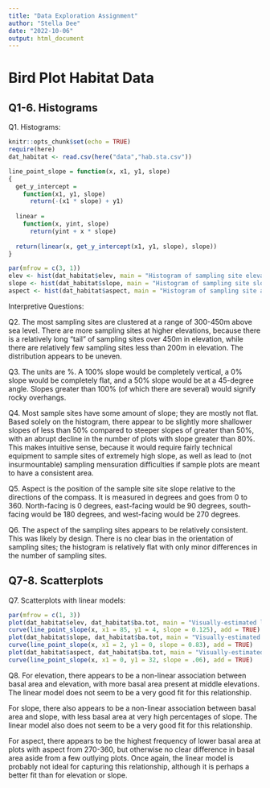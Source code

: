 ```yaml
---
title: "Data Exploration Assignment"
author: "Stella Dee"
date: "2022-10-06"
output: html_document
---
```


# Bird Plot Habitat Data {.tabset}

## Q1-6. Histograms

Q1. Histograms:


```r
knitr::opts_chunk$set(echo = TRUE)
require(here)
dat_habitat <- read.csv(here("data","hab.sta.csv"))
```

```r

line_point_slope = function(x, x1, y1, slope)
{
  get_y_intercept = 
    function(x1, y1, slope) 
      return(-(x1 * slope) + y1)
  
  linear = 
    function(x, yint, slope) 
      return(yint + x * slope)
  
  return(linear(x, get_y_intercept(x1, y1, slope), slope))
}

```
```r
par(mfrow = c(3, 1))
elev <- hist(dat_habitat$elev, main = "Histogram of sampling site elevation",xlab="Elevation (m)", col="lightblue")
slope <- hist(dat_habitat$slope, main = "Histogram of sampling site slope",xlab="Slope (%) ", breaks = 20, xlim = c(0,120), col="pink")
aspect <- hist(dat_habitat$aspect, main = "Histogram of sampling site aspect",xlab="Aspect (degrees)", breaks = 4, xlim=c(0,400),col="lavender")

```


Interpretive Questions: 

Q2. The most sampling sites are clustered at a range of 300-450m above sea level. There are more sampling sites at higher elevations, because there is a relatively long “tail” of sampling sites over 450m in elevation, while there are relatively few sampling sites less than 200m in elevation. The distribution appears to be uneven. 

Q3. The units are %. A 100% slope would be completely vertical, a 0% slope would be completely flat, and a 50% slope would be at a 45-degree angle. Slopes greater than 100% (of which there are several) would signify rocky overhangs. 

Q4. Most sample sites have some amount of slope; they are mostly not flat. Based solely on the histogram, there appear to be slightly more shallower slopes of less than 50% compared to steeper slopes of greater than 50%, with an abrupt decline in the number of plots with slope greater than 80%. This makes intuitive sense, because it would require fairly technical equipment to sample sites of extremely high slope, as well as lead to (not insurmountable) sampling mensuration difficulties if sample plots are meant to have a consistent area. 

Q5. Aspect is the position of the sample site site slope relative to the directions of the compass. It is measured in degrees and goes from 0 to 360. North-facing is 0 degrees, east-facing would be 90 degrees, south-facing would be 180 degrees, and west-facing would be 270 degrees. 

Q6. The aspect of the sampling sites appears to be relatively consistent. This was likely by design. There is no clear bias in the orientation of sampling sites; the histogram is relatively flat with only minor differences in the number of sampling sites.  

## Q7-8. Scatterplots

Q7. Scatterplots with linear models:

```r
par(mfrow = c(1, 3))
plot(dat_habitat$elev, dat_habitat$ba.tot, main = "Visually-estimated linear model for site elevation", xlab = "Elevation (m)", ylab ="Total basal area (m2/ha)", col=30)
curve(line_point_slope(x, x1 = 85, y1 = 4, slope = 0.125), add = TRUE)
plot(dat_habitat$slope, dat_habitat$ba.tot, main = "Visually-estimated linear model for site slope", xlab = "Slope (%)", ylab ="Total basal area (m2/ha)", col=570)
curve(line_point_slope(x, x1 = 2, y1 = 0, slope = 0.83), add = TRUE)
plot(dat_habitat$aspect, dat_habitat$ba.tot, main = "Visually-estimated linear model for site aspect", xlab = "Aspect (degrees)", ylab ="Total basal area (m2/ha)", col=413)
curve(line_point_slope(x, x1 = 0, y1 = 32, slope = .06), add = TRUE)

```

Q8. For elevation, there appears to be a non-linear association between basal area and elevation, with more basal area present at middle elevations. The linear model does not seem to be a very good fit for this relationship. 

For slope, there also appears to be a non-linear association between basal area and slope, with less basal area at very high percentages of slope. The linear model also does not seem to be a very good fit for this relationship. 

For aspect, there appears to be the highest frequency of lower basal area at plots with aspect from 270-360, but otherwise no clear difference in basal area aside from a few outlying plots. Once again, the linear model is probably not ideal for capturing this relationship, although it is perhaps a better fit than for elevation or slope. 
